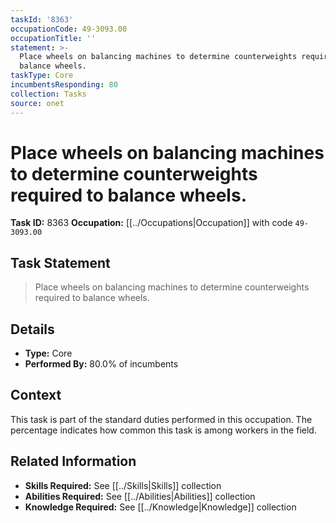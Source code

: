 ```yaml
---
taskId: '8363'
occupationCode: 49-3093.00
occupationTitle: ''
statement: >-
  Place wheels on balancing machines to determine counterweights required to
  balance wheels.
taskType: Core
incumbentsResponding: 80
collection: Tasks
source: onet
---
```

# Place wheels on balancing machines to determine counterweights required to balance wheels.

**Task ID:** 8363
**Occupation:** [[../Occupations|Occupation]] with code `49-3093.00`

## Task Statement

> Place wheels on balancing machines to determine counterweights required to balance wheels.

## Details

- **Type:** Core
- **Performed By:** 80.0% of incumbents

## Context

This task is part of the standard duties performed in this occupation. The percentage indicates how common this task is among workers in the field.

## Related Information

- **Skills Required:** See [[../Skills|Skills]] collection
- **Abilities Required:** See [[../Abilities|Abilities]] collection
- **Knowledge Required:** See [[../Knowledge|Knowledge]] collection

